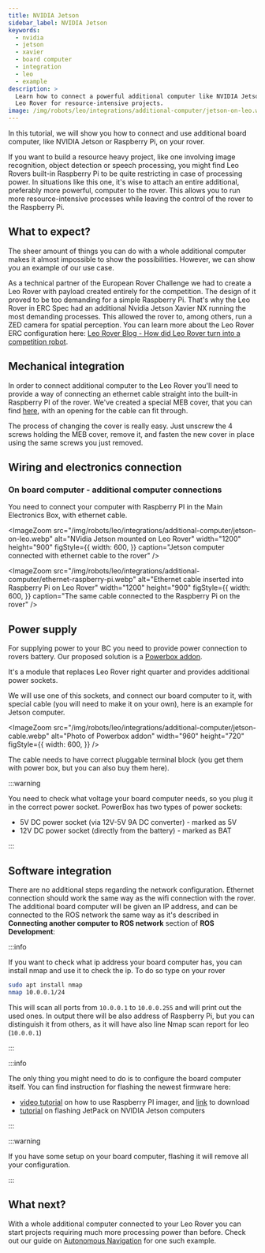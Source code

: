 ```yaml
---
title: NVIDIA Jetson
sidebar_label: NVIDIA Jetson
keywords:
  - nvidia
  - jetson
  - xavier
  - board computer
  - integration
  - leo
  - example
description: >
  Learn how to connect a powerful additional computer like NVIDIA Jetson to your
  Leo Rover for resource-intensive projects.
image: /img/robots/leo/integrations/additional-computer/jetson-on-leo.webp
---
```



In this tutorial, we will show you how to connect and use additional board
computer, like NVIDIA Jetson or Raspberry Pi, on your rover.

If you want to build a resource heavy project, like one involving image
recognition, object detection or speech processing, you might find Leo Rovers
built-in Raspberry Pi to be quite restricting in case of processing power. In
situations like this one, it's wise to attach an entire additional, preferably
more powerful, computer to the rover. This allows you to run more
resource-intensive processes while leaving the control of the rover to the
Raspberry Pi.

## What to expect?

The sheer amount of things you can do with a whole additional computer makes it
almost impossible to show the possibilities. However, we can show you an example
of our use case.

As a technical partner of the European Rover Challenge we had to create a Leo
Rover with payload created entirely for the competition. The design of it proved
to be too demanding for a simple Raspberry Pi. That's why the Leo Rover in ERC
Spec had an additional Nvidia Jetson Xavier NX running the most demanding
processes. This allowed the rover to, among others, run a ZED camera for spatial
perception. You can learn more about the Leo Rover ERC configuration here:
[Leo Rover Blog - How did Leo Rover turn into a competition robot](https://www.leorover.tech/post/leo-rover-competition-robot).

## Mechanical integration

In order to connect additional computer to the Leo Rover you'll need to provide
a way of connecting an ethernet cable straight into the built-in Raspberry PI of
the rover. We've created a special MEB cover, that you can find
[here](/docs/leo-rover/addons/additional-meb-covers), with an opening for the
cable can fit through.

<ImageZoom
  src="/img/robots/leo/addons/meb-covers/00188-dev-meb-cover.webp"
  alt="00188_DEV MEB cover for Leo Rover"
  width="1920"
  height="1080"
/>

The process of changing the cover is really easy. Just unscrew the 4 screws
holding the MEB cover, remove it, and fasten the new cover in place using the
same screws you just removed.

## Wiring and electronics connection

### On board computer - additional computer connections

You need to connect your computer with Raspberry PI in the Main Electronics Box,
with ethernet cable.

<ImageZoom
  src="/img/robots/leo/integrations/additional-computer/jetson-on-leo.webp"
  alt="NVidia Jetson mounted on Leo Rover"
  width="1200"
  height="900"
  figStyle={{
    width: 600,
  }}
  caption="Jetson computer connected with ethernet cable to the rover"
/>

<ImageZoom
  src="/img/robots/leo/integrations/additional-computer/ethernet-raspberry-pi.webp"
  alt="Ethernet cable inserted into Raspberry Pi on Leo Rover"
  width="1200"
  height="900"
  figStyle={{
    width: 600,
  }}
  caption="The same cable connected to the Raspberry Pi on the rover"
/>

## Power supply

For supplying power to your BC you need to provide power connection to rovers
battery. Our proposed solution is a
[Powerbox addon](/docs/leo-rover/addons/powerbox).

<Product />

It's a module that replaces Leo Rover right quarter and provides additional
power sockets.

We will use one of this sockets, and connect our board computer to it, with
special cable (you will need to make it on your own), here is an example for
Jetson computer.

<ImageZoom
  src="/img/robots/leo/integrations/additional-computer/jetson-cable.webp"
  alt="Photo of Powerbox addon"
  width="960"
  height="720"
  figStyle={{
    width: 600,
  }}
/>

The cable needs to have correct pluggable terminal block (you get them with
power box, but you can also buy them here).

:::warning

You need to check what voltage your board computer needs, so you plug it in the
correct power socket. PowerBox has two types of power sockets:

- 5V DC power socket (via 12V-5V 9A DC converter) - marked as 5V
- 12V DC power socket (directly from the battery) - marked as BAT

:::

## Software integration

There are no additional steps regarding the network configuration. Ethernet
connection should work the same way as the wifi connection with the rover. The
additional board computer will be given an IP address, and can be connected to
the ROS network the same way as it's described in **Connecting another computer
to ROS network** section of **ROS Development**:

<LinkButton docId="leo-rover/advanced-guides/ros-development" />

:::info

If you want to check what ip address your board computer has, you can install
nmap and use it to check the ip. To do so type on your rover

```bash
sudo apt install nmap
nmap 10.0.0.1/24
```

This will scan all ports from `10.0.0.1` to `10.0.0.255` and will print out the
used ones. In output there will be also address of Raspberry Pi, but you can
distinguish it from others, as it will have also line Nmap scan report for leo
(`10.0.0.1`)

:::

:::info

The only thing you might need to do is to configure the board computer itself.
You can find instruction for flashing the newest firmware here:

- [video tutorial](https://www.youtube.com/watch?v=ntaXWS8Lk34) on how to use
  Raspberry PI imager, and [link](https://www.raspberrypi.com/software) to
  download
- [tutorial](https://docs.nvidia.com/jetson/l4t/index.html#page/Tegra%20Linux%20Driver%20Package%20Development%20Guide/quick_start.html#wwpID0EXHA)
  on flashing JetPack on NVIDIA Jetson computers

:::

:::warning

If you have some setup on your board computer, flashing it will remove all your
configuration.

:::

## What next?

With a whole additional computer connected to your Leo Rover you can start
projects requiring much more processing power than before. Check out our guide
on
[Autonomous Navigation](/docs/leo-rover/advanced-guides/autonomous-navigation)
for one such example.
